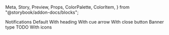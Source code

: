   Meta,
  Story,
  Preview,
  Props,
  ColorPalette,
  ColorItem,
} from "@storybook/addon-docs/blocks";


<Meta title="Notifications" />

<Preview>
  <Story 
    name="Notification"
    parameters={{
      design: {
        type: "figma",
        url:
          "https://www.figma.com/file/KVbqwH1I4lStgUwTK4Wr8z/App-Design-System?node-id=1632%3A0",
      },
    }}
    >
    <View>
      <Text type="h3">Notifications</Text>
      <Text type="h4">Default</Text>
      <View
      style={{ alignItems: "flex-start", display: "grid", gridTemplateColumns: "repeat(4, 1fr)", gridColumnGap: 10, gridRowGap: 10, maxWidth: 1400}}>
        <Notification type="positive" content="This is a success IN with only one line of text"></Notification>
        <Notification type="negative" content="This is a error IN with only one line of text"></Notification>
        <Notification type="informative" content="This is a warning IN with only one line of text"></Notification>
        <Notification type="default" content="This is a info IN with only one line of text"></Notification>
      </View>
      <Text type="h4">With heading</Text>
      <View
      style={{ alignItems: "flex-start", display: "grid", gridTemplateColumns: "repeat(4, 1fr)", gridColumnGap: 10, gridRowGap: 10, maxWidth: 1400}}>
        <Notification type="positive" heading="The core of the success IN in one line." content="This is a success IN with only one line of text"></Notification>
        <Notification type="negative" heading="The core of the error IN in one line." content="This is a error IN with only one line of text"></Notification>
        <Notification type="informative" heading="The core of the informative IN in one line." content="This is a warning IN with only one line of text"></Notification>
        <Notification type="default" heading="The core of the info IN in one line." content="This is a info IN with only one line of text"></Notification>
      </View>
      <Text type="h4">With cue arrow</Text>
      <View
      style={{ alignItems: "flex-start", display: "grid", gridTemplateColumns: "repeat(4, 1fr)", gridColumnGap: 10, gridRowGap: 10, maxWidth: 1400}}>
        <Notification type="positive" arrowEnabled={true} arrowPosition="top" heading="The core of the success IN in one line." content="This is a success IN with only one line of text"></Notification>
        <Notification type="negative" arrowEnabled={true} arrowPosition="top" heading="The core of the error IN in one line." content="This is a error IN with only one line of text"></Notification>
        <Notification type="informative" arrowEnabled={true} arrowPosition="top" heading="The core of the warning IN in one line." content="This is a warning IN with only one line of text"></Notification>
        <Notification type="default" arrowEnabled={true} arrowPosition="top" heading="The core of the info IN in one line." content="This is a info IN with only one line of text"></Notification>
        <Notification type="positive" arrowEnabled={true} arrowPosition="bottom" heading="The core of the success IN in one line." content="This is a success IN with only one line of text"></Notification>
        <Notification type="negative" arrowEnabled={true} arrowPosition="bottom" heading="The core of the error IN in one line." content="This is a error IN with only one line of text"></Notification>
        <Notification type="informative" arrowEnabled={true} arrowPosition="bottom" heading="The core of the warning IN in one line." content="This is a warning IN with only one line of text"></Notification>
        <Notification type="default" arrowEnabled={true} arrowPosition="bottom" heading="The core of the info IN in one line." content="This is a info IN with only one line of text"></Notification>
      </View>
      <Text type="h4">With close button</Text>
      <View
      style={{ alignItems: "flex-start", display: "grid", gridTemplateColumns: "repeat(4, 1fr)", gridColumnGap: 10, gridRowGap: 10, maxWidth: 1400}}>
        <Notification type="positive" heading="The core of the success IN in one line." content="This is a success IN with only one line of text" closeable={true}></Notification>
        <Notification type="negative" heading="The core of the error IN in one line." content="This is a error IN with only one line of text" closeable={true}></Notification>
        <Notification type="informative" heading="The core of the informative IN in one line." content="This is a warning IN with only one line of text" closeable={true}></Notification>
        <Notification type="default" heading="The core of the info IN in one line." content="This is a info IN with only one line of text" closeable={true}></Notification>
      </View>
      <Text type="h4">Banner type</Text>
      <Text type="bodyRegular">TODO</Text>
      <Text type="h4">With icons</Text>
    </View>
  </Story>
</Preview>

<Props of={Notification} />